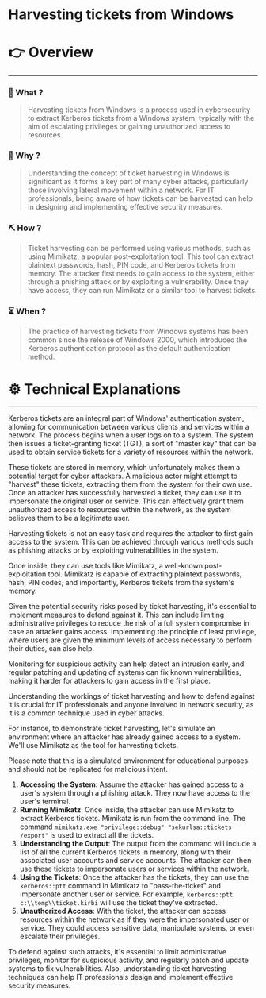 # Harvesting tickets from Windows


# 👉 Overview

---

### 👀 What ?

> Harvesting tickets from Windows is a process used in cybersecurity to extract Kerberos tickets from a Windows system, typically with the aim of escalating privileges or gaining unauthorized access to resources.
> 

### 🧐 Why ?

> Understanding the concept of ticket harvesting in Windows is significant as it forms a key part of many cyber attacks, particularly those involving lateral movement within a network. For IT professionals, being aware of how tickets can be harvested can help in designing and implementing effective security measures.
> 

### ⛏️ How ?

> Ticket harvesting can be performed using various methods, such as using Mimikatz, a popular post-exploitation tool. This tool can extract plaintext passwords, hash, PIN code, and Kerberos tickets from memory. The attacker first needs to gain access to the system, either through a phishing attack or by exploiting a vulnerability. Once they have access, they can run Mimikatz or a similar tool to harvest tickets.
> 

### ⏳ When ?

> The practice of harvesting tickets from Windows systems has been common since the release of Windows 2000, which introduced the Kerberos authentication protocol as the default authentication method.
> 

# ⚙️ Technical Explanations

---

Kerberos tickets are an integral part of Windows' authentication system, allowing for communication between various clients and services within a network. The process begins when a user logs on to a system. The system then issues a ticket-granting ticket (TGT), a sort of "master key" that can be used to obtain service tickets for a variety of resources within the network.

These tickets are stored in memory, which unfortunately makes them a potential target for cyber attackers. A malicious actor might attempt to "harvest" these tickets, extracting them from the system for their own use. Once an attacker has successfully harvested a ticket, they can use it to impersonate the original user or service. This can effectively grant them unauthorized access to resources within the network, as the system believes them to be a legitimate user.

Harvesting tickets is not an easy task and requires the attacker to first gain access to the system. This can be achieved through various methods such as phishing attacks or by exploiting vulnerabilities in the system.

Once inside, they can use tools like Mimikatz, a well-known post-exploitation tool. Mimikatz is capable of extracting plaintext passwords, hash, PIN codes, and importantly, Kerberos tickets from the system's memory.

Given the potential security risks posed by ticket harvesting, it's essential to implement measures to defend against it. This can include limiting administrative privileges to reduce the risk of a full system compromise in case an attacker gains access. Implementing the principle of least privilege, where users are given the minimum levels of access necessary to perform their duties, can also help.

Monitoring for suspicious activity can help detect an intrusion early, and regular patching and updating of systems can fix known vulnerabilities, making it harder for attackers to gain access in the first place.

Understanding the workings of ticket harvesting and how to defend against it is crucial for IT professionals and anyone involved in network security, as it is a common technique used in cyber attacks.

For instance, to demonstrate ticket harvesting, let's simulate an environment where an attacker has already gained access to a system. We'll use Mimikatz as the tool for harvesting tickets.

Please note that this is a simulated environment for educational purposes and should not be replicated for malicious intent.

1. **Accessing the System**: Assume the attacker has gained access to a user's system through a phishing attack. They now have access to the user's terminal.
2. **Running Mimikatz**: Once inside, the attacker can use Mimikatz to extract Kerberos tickets. Mimikatz is run from the command line. The command `mimikatz.exe "privilege::debug" "sekurlsa::tickets /export"` is used to extract all the tickets.
3. **Understanding the Output**: The output from the command will include a list of all the current Kerberos tickets in memory, along with their associated user accounts and service accounts. The attacker can then use these tickets to impersonate users or services within the network.
4. **Using the Tickets**: Once the attacker has the tickets, they can use the `kerberos::ptt` command in Mimikatz to "pass-the-ticket" and impersonate another user or service. For example, `kerberos::ptt c:\\temp\\ticket.kirbi` will use the ticket they've extracted.
5. **Unauthorized Access**: With the ticket, the attacker can access resources within the network as if they were the impersonated user or service. They could access sensitive data, manipulate systems, or even escalate their privileges.

To defend against such attacks, it's essential to limit administrative privileges, monitor for suspicious activity, and regularly patch and update systems to fix vulnerabilities. Also, understanding ticket harvesting techniques can help IT professionals design and implement effective security measures.

